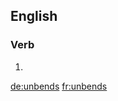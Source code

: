 ==English==

===Verb===
{{head|en}}

# {{en-third-person singular of|unbend}}

[[de:unbends]]
[[fr:unbends]]